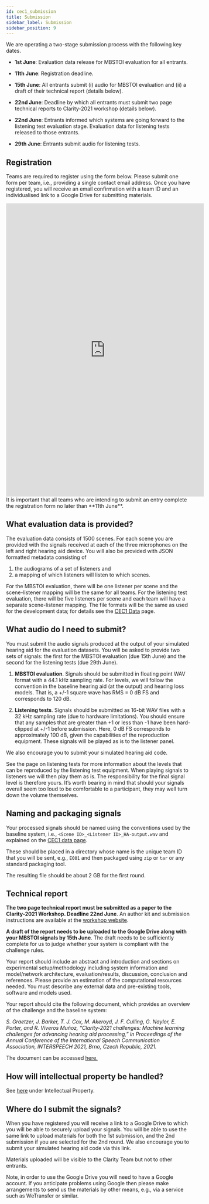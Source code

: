 ```yaml
---
id: cec1_submission
title: Submission
sidebar_label: Submission
sidebar_position: 9
---
```


We are operating a two-stage submission process with the following key dates.

- **1st June**: Evaluation data release for MBSTOI evaluation for all entrants.
- **11th June**: Registration deadline. <FiberNew/>

- **15th June**: All entrants submit (i) audio for MBSTOI evaluation and (ii) a draft of their technical report (details below).
- **22nd June**: Deadline by which all entrants must submit two page technical reports to Clarity-2021 workshop (details below).  <FiberNew/>

- **22nd June**: Entrants informed which systems are going forward to the listening test evaluation stage. Evaluation data for listening tests released to those entrants.
- **29th June**: Entrants submit audio for listening tests.

## Registration

Teams are required to register using the form below. Please submit one form per team, i.e., providing a single contact email address. Once you have registered, you will receive an email confirmation with a team ID and an individualised link to a Google Drive for submitting materials.

<iframe src="https://docs.google.com/forms/d/e/1FAIpQLScsGiTfgjApVBPrAv63KW0MPinVaewBZnnq7X7_ELmqGq1KAw/viewform?embedded=true" width="540" height="800" frameborder="0" marginheight="0" marginwidth="0">Loading…</iframe>

<Admonition type="info">
It is important that all teams who are intending to submit an entry complete the registration form no later than **11th June**.
</Admonition>

## What evaluation data is provided?

The evaluation data consists of 1500 scenes. For each scene you are provided with the signals received at each of the three microphones on the left and right hearing aid device. You will also be provided with JSON formatted metadata consisting of

  1. the audiograms of a set of listeners and
  2. a mapping of which listeners will listen to which scenes.

For the MBSTOI evaluation, there will be one listener per scene and the scene-listener mapping will be the same for all teams. For the listening test evaluation, there will be five listeners per scene and each team will have a separate scene-listener mapping. The file formats will be the same as used for the development data; for details see the [CEC1 Data](./cec1_data) page.

## What audio do I need to submit?

You must submit the audio signals produced at the output of your simulated hearing aid for the evaluation datasets. You will be asked to provide two sets of signals: the first for the MBSTOI evaluation (due 15th June) and the second for the listening tests (due 29th June).

1. **MBSTOI evaluation**. Signals should be submitted in floating point WAV format with a 44.1 kHz sampling rate. For levels, we will follow the convention in the baseline hearing aid (at the output) and hearing loss models. That is, a +/-1 square wave has RMS = 0 dB FS and corresponds to 120 dB.

2. **Listening tests**. Signals should be submitted as 16-bit WAV files with a 32 kHz sampling rate (due to hardware limitations). You should ensure that any samples that are greater than +1 or less than -1 have been hard-clipped at +/-1 before submission. Here, 0 dB FS corresponds to approximately 100 dB, given the capabilities of the reproduction equipment. These signals will be played as is to the listener panel.

We also encourage you to submit your simulated hearing aid code.

See the page on listening tests for more information about the levels that can be reproduced by the listening test equipment. When playing signals to listeners we will then play them as is. The responsibility for the final signal level is therefore yours. It’s worth bearing in mind that should your signals overall seem too loud to be comfortable to a participant, they may well turn down the volume themselves.

## Naming and packaging signals

Your processed signals should be named using the conventions used by the baseline system, i.e., `<Scene ID>_<Listener ID>_HA-output.wav` and explained on the [CEC1 data page](./cec1_data#d6-enhanced-signals).

These should be placed in a directory whose name is the unique team ID that you will be sent, e.g., `E001` and  then packaged using `zip` or `tar` or any standard packaging tool.

The resulting file should be about 2 GB for the first round.

## Technical report

**The two page technical report must be submitted as a paper to the Clarity-2021 Workshop. Deadline 22nd June**. An author kit and submission instructions are available at the [workshop website](https://claritychallenge.github.io/clarity2021-workshop/submissions.html).

**A draft of the report needs to be uploaded to the Google Drive along  with your MBSTOI signals by 15th June**. The draft needs to be sufficiently complete for us to judge whether your system is compliant with the challenge rules.

Your report should include an abstract and introduction and sections on experimental setup/methodology including system information and model/network architecture, evaluation/results, discussion, conclusion and references. Please provide an estimation of the computational resources needed. You must describe any external data and pre-existing tools, software and models used.

Your report should cite the following document, which provides an overview of the challenge and the baseline system:

_S. Graetzer, J. Barker, T. J. Cox, M. Akeroyd, J. F. Culling, G. Naylor, E. Porter, and R. Viveros Muñoz, “Clarity-2021 challenges: Machine learning challenges for advancing hearing aid processing,” in Proceedings of the Annual Conference of the International Speech Communication Association, INTERSPEECH 2021, Brno, Czech Republic, 2021._

The document can be accessed [here.](https://drive.google.com/file/d/14q0iAq5LupCFl7uynqMKJPyms5stNp4K/view?usp=sharing)

## How will intellectual property be handled?

See [here](./cec1_rules#intellectual-property) under Intellectual Property.

## Where do I submit the signals?

When you have registered you will receive a link to a Google Drive to which you will be able to securely upload your signals. You will be able to use the same link to upload materials for both the 1st submission, and the 2nd submission if you are selected for the 2nd round. We also encourage you to submit your simulated hearing aid code via this link.

Materials uploaded will be visible to the Clarity Team but not to other entrants.

<Admonition type="warning">

Note, in order to use the Google Drive you will need to have a Google account. If you anticipate problems using Google then please make arrangements to send us the materials by other means, e.g., via a service such as WeTransfer or similar.

</Admonition>
